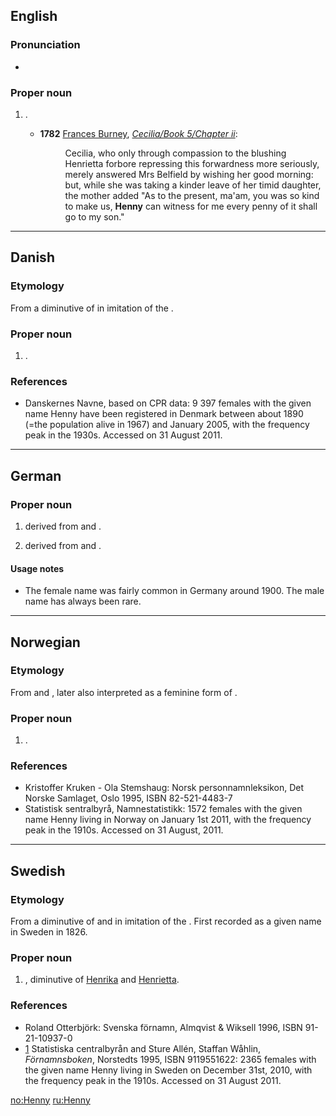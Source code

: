 ==English==

===Pronunciation===
* {{rhymes|ɛni|lang=en}}

===Proper noun===
{{en-proper noun}}

# {{given name|female|diminutive=Henrietta}}.
#* '''1782''' [[w:Frances Burney|Frances Burney]], ''[[s:Cecilia/Book 5/Chapter ii|Cecilia/Book 5/Chapter ii]]'':
#*: Cecilia, who only through compassion to the blushing Henrietta forbore repressing this forwardness more seriously, merely answered Mrs Belfield by wishing her good morning: but, while she was taking a kinder leave of her timid daughter, the mother added "As to the present, ma'am, you was so kind to make us, '''Henny''' can witness for me every penny of it shall go to my son."

----

==Danish==

===Etymology===
From a diminutive of {{term|Henriette|lang=da}} in imitation of the {{etyl|en|da}} {{term|Henny|lang=en}}.

===Proper noun===
{{head|da|proper noun}}

# {{given name|female|lang=da}}.

===References===
* [http://www.danskernesnavne.navneforskning.ku.dk/ ] Danskernes Navne, based on CPR data: 9 397 females with the given name Henny have been registered in Denmark between about 1890 (=the population alive in 1967) and January 2005, with the frequency peak in the 1930s. Accessed on 31 August 2011.

----

==German==

===Proper noun===
{{head|de|proper noun}}

# {{given name|female|lang=de}} derived from {{term|Henriette|lang=de}} and {{term|Johanna|lang=de}}.
# {{given name|male|lang=de}} derived from {{term|Heinrich|lang=de}} and {{term|Johannes|lang=de}}.

====Usage notes====
* The female name was fairly common in Germany around 1900. The male name has always been rare.

----

==Norwegian==

===Etymology===
From {{term|Henriette|lang=no}} and {{term|Henrikke|lang=no}}, later also interpreted as a feminine form of {{term|Henning|lang=no}}.

===Proper noun===
{{no-proper noun}}
# {{given name|female|lang=no}}.

===References===
* Kristoffer Kruken - Ola Stemshaug: Norsk personnamnleksikon, Det Norske Samlaget, Oslo 1995, ISBN 82-521-4483-7
* [http://www.ssb.no/navn/ ] Statistisk sentralbyrå, Namnestatistikk: 1572 females with the given name Henny living in Norway on January 1st 2011, with the frequency peak in the 1910s. Accessed on 31 August, 2011.

----

==Swedish==

===Etymology===
From a diminutive of {{term|Henrietta|lang=sv}} and {{term|Henrika|lang=sv}} in imitation of the {{etyl|en|sv}} {{term|Henny|lang=en}}. First recorded as a given name in Sweden in 1826.

===Proper noun===
{{head|sv|proper noun}}

# {{given name|female|lang=sv}}, diminutive of [[Henrika]] and [[Henrietta]].

===References===
* Roland Otterbjörk: Svenska förnamn, Almqvist & Wiksell 1996, ISBN 91-21-10937-0
* [http://www.scb.se/Pages/NameSearch____259432.aspx] Statistiska centralbyrån and Sture Allén, Staffan Wåhlin, ''Förnamnsboken'', Norstedts 1995, ISBN 9119551622: 2365 females with the given name Henny living in Sweden on December 31st, 2010, with the frequency peak in the 1910s. Accessed on 31 August 2011.

[[no:Henny]]
[[ru:Henny]]
